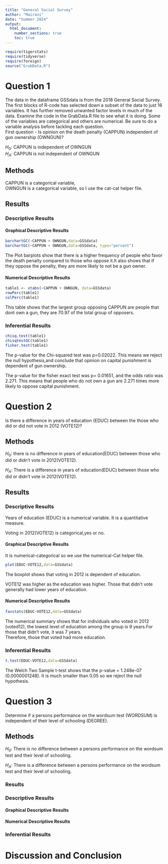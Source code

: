 ```yaml
---
title: "General Social Survey"
author: "Mairani"
date: "Summer 2024"
output: 
  html_document:
    number_sections: true
    toc: true
---
```



```r
require(tigerstats)
require(tidyverse)
require(foreign)
source("GrabData.R")
```




#  Question 1

<!--In this section you explain what you are trying to show.  Where did the data come from?  What is the research or other question you are trying to answer?!-->

The data in the dataframe GSSdata is from the 2018 General Social Survey. The first blocks of R-code has selected down a subset of the data to just 16 variables. It has further removed unwanted factor levels in much of the data. Examine the code in the GrabData.R file to see what it is doing. Some of the variables are categorical and others are numerical. Be sure to do a variable analysis before tackling each question.  
First question - Is opinion on the death penalty (CAPPUN) independent of gun ownership (OWNGUN)?

$H_0$: CAPPUN is independent of OWNGUN  
$H_A$: CAPPUN is not independent of OWNGUN  

## Methods

<!--Decide on your methods:  use "variable analysis" or other appropriate descriptors.  Make sure to choose at least one graphical method and at least one numerical method.!-->

CAPPUN is a categorical variable,   
OWNGUN is a categorical variable, so I use the cat-cat helper file.  

## Results

<!--Divide this section into two sub-sections:  One for your descriptive  results and one for your inferential results.!-->

### Descriptive Results

#### Graphical Descriptive Results

<!--Graphical results here.  Make sure to show your code.  Provide appropriate labels for axes, giving units if possible, and provide a good title for the graph, too.  Use the graphical results to describe the patterns if any that exist in the data as focused toward the research question!-->
```r
barchartGC(~CAPPUN + OWNGUN,data=GSSdata)
barchartGC(~CAPPUN + OWNGUN,data=GSSdata, type="percent")

```

The Plot barplots show that there is a higher frequency of people who favor the death penalty compared to those who oppose it.It also shows that if they oppose the penalty, they are more likely to not be a gun owner.    

#### Numerical Descriptive Results  

```r
table1 <- xtabs(~CAPPUN + OWNGUN, data=GSSdata)
rowPerc(table1)
colPerc(table1)
```
This table shows that the largest group opposing CAPPUN are people that dont own a gun, they are 70.97 of the total group of opposers.

<!--Numerical results go here. Use the numerical results to describe the patterns if any that exist in the data as focused toward the research question!-->

### Inferential Results

```r
chisq.test(table1)
chisqtestGC(table1)
fisher.test(table1)
```

The p-value for the Chi-squared test was p=0.02022.
This means we reject the null hypothesis,and conclude that opinion on capital punishment is dependent of gun ownership.  

The p-value for the fisher exact test was p= 0.01651, and the odds ratio was 2.271. This means that people who do not own a gun are 2.271 times more likely to oppose capital punishment. 

<!--State hypothesis clearly.  Make sure your discussion of the inferential test covers all the aspects that the test output produces, such as test statistic, p-value etc.  Make a decision about the null hypothesis, explain the assumptions on which the selected test/procedure was based, and why the chosen procedure satisfys the assumptions and is appropriate to answer the research question!-->

#  Question 2

<!--In this section you explain what you are trying to show.  Where did the data come from?  What is the research or other question you are trying to answer?!-->

Is there a difference in years of education (EDUC) between the those who did or did not vote in 2012 (VOTE12)?


## Methods

<!--Decide on your methods:  use "variable analysis" or other appropriate descriptors.  Make sure to choose at least one graphical method and at least one numerical method.!-->

$H_0$: there is no difference in years of education(EDUC) between those who did or didn't vote in 2012(VOTE12).  

$H_A$: There is a difference in years of education(EDUC) between those who did or didn't vote in 2012(VOTE12).  

## Results

<!--Divide this section into two sub-sections:  One for your descriptive  results and one for your inferential results.!-->

### Descriptive Results
Years of education (EDUC) is a numerical variable. It is a quantitative measure.  

Voting in 2012(VOTE12) is categorical,yes or no.    

#### Graphical Descriptive Results

<!--Graphical results here.  Make sure to show your code.  Provide appropriate labels for axes, giving units if possible, and provide a good title for the graph, too.  Use the graphical results to describe the patterns if any that exist in the data as focused toward the research question!-->
It is numerical-categorical so we use the numerical-Cat helper file.  

```r
plot(EDUC~VOTE12,data=GSSdata)
```

The boxplot shows that voting in 2012 is dependent of education.   

VOTE12 was higher as the education was higher. Those that didn't vote generally had lower years of education.  

#### Numerical Descriptive Results

```r
favstats(EDUC~VOTE12,data=GSSdata)
```
<!--Numerical results go here. Use the numerical results to describe the patterns if any that exist in the data as focused toward the research question!-->
  The numerical summary shows that for individuals who voted in 2012 (voted12), the lowest level of education among the group is 9 years.For those that didn't vote, it was 7 years.   
  Therefore, those that voted had more education.  
  
### Inferential Results

```r
t.test(EDUC~VOTE12,data=GSSdata)
```
<!--State hypothesis clearly.  Make sure your discussion of the inferential test covers all the aspects that the test output produces, such as test statistic, p-value etc.  Make a decision about the null hypothesis, explain the assumptions on which the selected test/procedure was based, and why the chosen procedure satisfys the assumptions and is appropriate to answer the research question!-->

The Welch Two Sample t-test shows that the p-value = 1.248e-07 (0.0000001248). It is much smaller than 0.05 so we reject the null hypothesis.  

#  Question 3

<!--In this section you explain what you are trying to show.  Where did the data come from?  What is the research or other question you are trying to answer?!-->

Determine if a persons performance on the wordsum test (WORDSUM) is independent of their level of schooling (DEGREE).

## Methods

<!--Decide on your methods:  use "variable analysis" or other appropriate descriptors.  Make sure to choose at least one graphical method and at least one numerical method.!-->
$H_0$: There is no difference between a persons performance on the wordsum test  and their level of schooling.  

$H_A$: There is a difference between a persons performance on the wordsum test  and their level of schooling.  

### Results

<!--Divide this section into two sub-sections:  One for your descriptive  results and one for your inferential results.!-->

### Descriptive Results

#### Graphical Descriptive Results

<!--Graphical results here.  Make sure to show your code.  Provide appropriate labels for axes, giving units if possible, and provide a good title for the graph, too.  Use the graphical results to describe the patterns if any that exist in the data as focused toward the research question!-->

#### Numerical Descriptive Results

<!--Numerical results go here. Use the numerical results to describe the patterns if any that exist in the data as focused toward the research question!-->

### Inferential Results

<!--State hypothesis clearly.  Make sure your discussion of the inferential test covers all the aspects that the test output produces, such as test statistic, p-value etc.  Make a decision about the null hypothesis, explain the assumptions on which the selected test/procedure was based, and why the chosen procedure satisfys the assumptions and is appropriate to answer the research question!-->


# Discussion and Conclusion

<!--Discussion and conclusion here.  If you found a relationship be sure to consider whether the relationship occurs because one of the variavbles causes the other, or whether they perhasps are related for some other reason.  Watch the chapter 6 videos from the GeorgeTown videos collection.!-->

